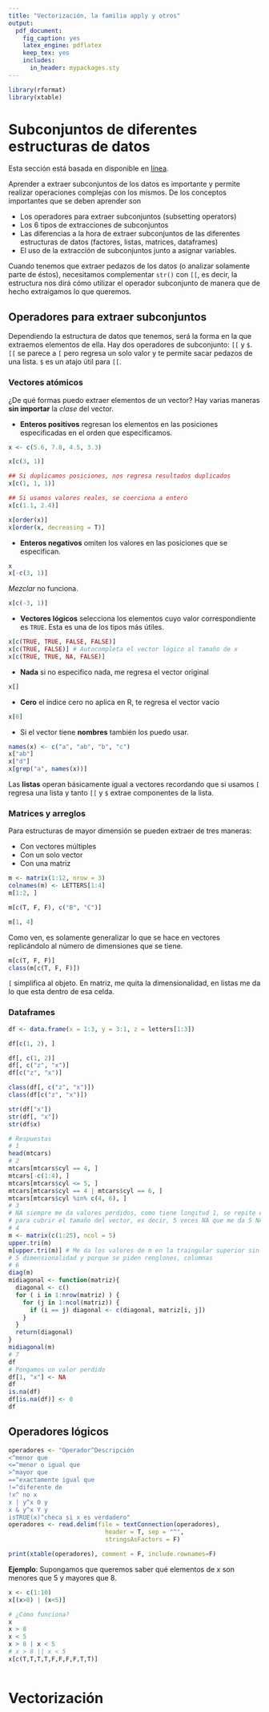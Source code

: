 ```yaml
---
title: "Vectorización, la familia apply y otros"
output:
  pdf_document:
    fig_caption: yes
    latex_engine: pdflatex
    keep_tex: yes
    includes:
      in_header: mypackages.sty
---
```


```r
library(rformat)
library(xtable)
```

# Subconjuntos de diferentes estructuras de datos

Esta sección está basada en \textcite[Subsetting]{wickham2014advanced} disponible 
en [línea](http://adv-r.had.co.nz/Subsetting.html#subsetting-operators).

Aprender a extraer subconjuntos de los datos es importante y permite realizar
operaciones complejas con los mismos. De los conceptos importantes que se 
deben aprender son

- Los operadores para extraer subconjuntos (subsetting operators)
- Los 6 tipos de extracciones de subconjuntos
- Las diferencias a la hora de extraer subconjuntos de las diferentes estructuras de datos (factores, listas, matrices, dataframes)
- El uso de la extracción de subconjuntos junto a asignar variables.

Cuando tenemos que extraer pedazos de los datos (o analizar solamente parte de 
éstos), necesitamos complementar `str()` con `[[`, es decir, la estructura nos
dirá cómo utilizar el operador subconjunto de manera que de hecho extraigamos lo 
que queremos.

## Operadores para extraer subconjuntos

Dependiendo la estructura de datos que tenemos, será la forma en la que extraemos
elementos de ella. Hay dos operadores de subconjunto: `[[` y `$`. `[[` se parece 
a `[` pero regresa un solo valor y te permite sacar pedazos de una lista. `$` es 
un atajo útil para `[[`. 

### Vectores atómicos

¿De qué formas puedo extraer elementos de un vector? Hay varias maneras **sin importar**
la *clase* del vector.

- **Enteros positivos** regresan los elementos en las posiciones especificadas en el orden que especificamos.

```r
x <- c(5.6, 7.8, 4.5, 3.3)

x[c(3, 1)]

## Si duplicamos posiciones, nos regresa resultados duplicados
x[c(1, 1, 1)]

## Si usamos valores reales, se coerciona a entero
x[c(1.1, 2.4)]

x[order(x)]
x[order(x, decreasing = T)]
```

- **Enteros negativos** omiten los valores en las posiciones que se especifican.

```r
x
x[-c(3, 1)]

```

*Mezclar* no funciona.

```r
x[c(-3, 1)]
```

- **Vectores lógicos** selecciona los elementos cuyo valor correspondiente es `TRUE`. Esta es una de los tipos más útiles.

```r
x[c(TRUE, TRUE, FALSE, FALSE)]
x[c(TRUE, FALSE)] # Autocompleta el vector lógico al tamaño de x
x[c(TRUE, TRUE, NA, FALSE)]
```

- **Nada** si no especifico nada, me regresa el vector original

```r
x[]
```

- **Cero** el índice cero no aplica en R, te regresa el vector vacio

```r
x[0]
```

- Si el vector tiene **nombres** también los puedo usar.

```r
names(x) <- c("a", "ab", "b", "c")
x["ab"]
x["d"]
x[grep("a", names(x))]
```

Las **listas** operan básicamente igual a vectores recordando que si usamos `[`
regresa una lista y tanto `[[` y `$` extrae componentes de la lista.

### Matrices y arreglos

Para estructuras de mayor dimensión se pueden extraer de tres maneras:

- Con vectores múltiples
- Con un solo vector
- Con una matriz


```r
m <- matrix(1:12, nrow = 3)
colnames(m) <- LETTERS[1:4]
m[1:2, ]

m[c(T, F, F), c("B", "C")]

m[1, 4]
```

Como ven, es solamente generalizar lo que se hace en vectores replicándolo al 
número de dimensiones que se tiene.

```r
m[c(T, F, F)]
class(m[c(T, F, F)])
```

`[` simplifica al objeto. En matriz, me quita la dimensionalidad, en listas me 
da lo que esta dentro de esa celda.

### Dataframes

```r
df <- data.frame(x = 1:3, y = 3:1, z = letters[1:3])

df[c(1, 2), ]

df[, c(1, 2)]
df[, c("z", "x")]
df[c("z", "x")]

class(df[, c("z", "x")])
class(df[c("z", "x")])

str(df["x"])
str(df[, "x"])
str(df$x)
```

\renewcommand\bcStyleTitre[1]{\large\textcolor{bbblack}{#1}}
\begin{bclogo}[
  couleur=llred,
  arrondi=0,
  logo=\bcstop,
  barre=none,
  noborder=true]{Ejercicios}
\begin{enumerate}
\item Utiliza la base mtcars
\item{Arregla los errores al extraer subconjuntos en dataframes
\begin{verbatim}
mtcars[mtcars$cyl = 4, ]
mtcars[-1:4, ]
mtcars[mtcars$cyl <= 5]
mtcars[mtcars$cyl == 4 | 6, ]
\end{verbatim}
}
\item ¿Por qué al correr {\it x <- 1:5; x[NA] } obtengo valores perdidos?
\item Genera una matriz cuadrada tamaño 5 llamada m. ¿Qué te da correr m[upper.tri(m)]?
\item ¿Por qué al realizar mtcars[1:20] me da un error? ¿Por qué mtcars[1:2] no me lo da?
¿Por qué mtcars[1:20, ] es distinto?
\item Haz una función que extraiga la diagonal de la matriz m que creaste antes.
Debe dar el mismo resultado que ejecutar diag(m)
\item ¿Qué hace df[is.na(df)] <- 0?
\end{enumerate}
\end{bclogo}

```r
# Respuestas
# 1
head(mtcars)
# 2
mtcars[mtcars$cyl == 4, ]
mtcars[-c(1:4), ]
mtcars[mtcars$cyl <= 5, ]
mtcars[mtcars$cyl == 4 | mtcars$cyl == 6, ]
mtcars[mtcars$cyl %in% c(4, 6), ]
# 3
# NA siempre me da valores perdidos, como tiene longitud 1, se repite el valor 
# para cubrir el tamaño del vector, es decir, 5 veces NA que me da 5 NAs
# 4
m <- matrix(c(1:25), ncol = 5)
upper.tri(m)
m[upper.tri(m)] # Me da los valores de m en la traingular superior sin incluir la diagonal
# 5 dimensionalidad y porque se piden renglones, columnas
# 6
diag(m)
midiagonal <- function(matriz){
  diagonal <- c()
  for ( i in 1:nrow(matriz) ) {
    for (j in 1:ncol(matriz)) {
      if (i == j) diagonal <- c(diagonal, matriz[i, j])
    }
  }
  return(diagonal)
}
midiagonal(m)
# 7
df
# Pongamos un valor perdido
df[1, "x"] <- NA
df
is.na(df)
df[is.na(df)] <- 0
df
```

## Operadores lógicos

```r

operadores <- "Operador^Descripción
<^menor que
<=^menor o igual que
>^mayor que
==^exactamente igual que
!=^diferente de
!x^ no x
x | y^x O y
x & y^x Y y
isTRUE(x)^checa si x es verdadero"
operadores <- read.delim(file = textConnection(operadores), 
                           header = T, sep = "^",
                           stringsAsFactors = F)

print(xtable(operadores), comment = F, include.rownames=F)
```

**Ejemplo**: Supongamos que queremos saber qué elementos de $x$ son menores que
$5$ y mayores que $8$.

```r
x <- c(1:10)
x[(x>8) | (x<5)]

# ¿Cómo funciona?
x
x > 8
x < 5
x > 8 | x < 5
# x > 8 || x < 5
x[c(T,T,T,T,F,F,F,F,T,T)]
```

\begin{nota}[|| vs. | y && vs. &]
http://stackoverflow.com/questions/6558921/r-boolean-operators-and

\end{nota}

```r
  

```

\renewcommand\bcStyleTitre[1]{\large\textcolor{bbblack}{#1}}
\begin{bclogo}[
  couleur=llred,
  arrondi=0,
  logo=\bcstop,
  barre=none,
  noborder=true]{Ejercicio}
\begin{itemize}
\item Todo lo que existe es un objeto.
\item Todo lo que sucede es una llamada a una función.
\end{itemize}
\end{bclogo}

# Vectorización

